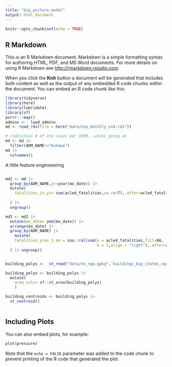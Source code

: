 ```yaml
---
title: "big_picture_model"
output: html_document
---
```


```r
knitr::opts_chunk$set(echo = TRUE)
```

## R Markdown

This is an R Markdown document. Markdown is a simple formatting syntax for authoring HTML, PDF, and MS Word documents. For more details on using R Markdown see <http://rmarkdown.rstudio.com>.

When you click the **Knit** button a document will be generated that includes both content as well as the output of any embedded R code chunks within the document. You can embed an R code chunk like this:

```r
library(tidyverse)
library(here)
library(lubridate)
library(sf)
purrr:::map()
admins <-  load_admins
md <- read_rds(file = here("data/otp_monthly_ex4.rds"))

# ridiculous # of otp cases per 1000...whats going on
md <- md |> 
  filter(ADM_NAME!="Kukawa")
md |> 
  colnames()
```


A little feature engineeering

```r



```

```r
md2 <- md |> 
  group_by(ADM_NAME,yr=year(mo_date)) |> 
  mutate(
    fatalities_in_yr= sum(acled_fatalities,na.rm=T),.after=acled_fatalities
    
  ) |>
  ungroup()

md3 <- md2 |> 
  mutate(mo_date= ymd(mo_date)) |> 
  arrange(mo_date) |> 
  group_by(ADM_NAME) |>
    mutate(
    fatalities_prev_3_mo = zoo::rollsum(x = acled_fatalities,fill=NA,
                                        k = 3,align = "right"),.after=acled_fatalities
  ) |> ungroup()


building_polys <-  st_read("data/ne_nga.gpkg",'buildings_bay_states_nga_hotosm')

building_polys <- building_polys |> 
  mutate(
    area_calc= sf::st_area(building_polys)
    )

building_centroids <- building_polys |> 
  st_centroid()



```
## Including Plots

You can also embed plots, for example:

```r
plot(pressure)
```

Note that the `echo = FALSE` parameter was added to the code chunk to prevent printing of the R code that generated the plot.
